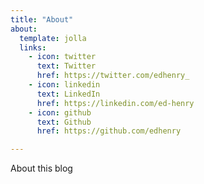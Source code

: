 ```yaml
---
title: "About"
about:
  template: jolla
  links:
    - icon: twitter
      text: Twitter
      href: https://twitter.com/edhenry_
    - icon: linkedin
      text: LinkedIn
      href: https://linkedin.com/ed-henry
    - icon: github
      text: Github
      href: https://github.com/edhenry

---
```


About this blog
